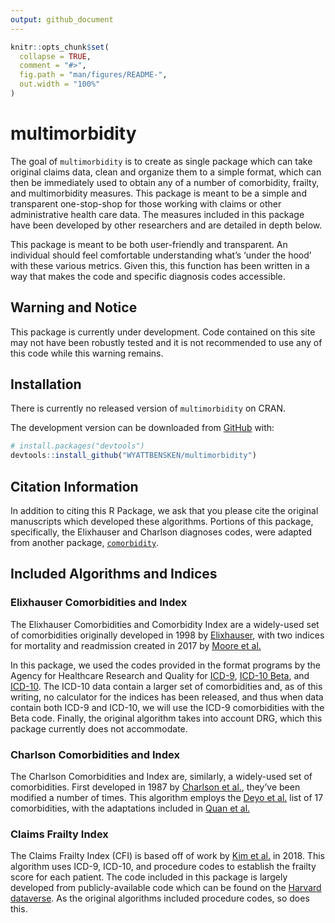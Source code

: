 ```yaml
---
output: github_document
---
```


<!-- README.md is generated from README.Rmd. Please edit that file -->

```r
knitr::opts_chunk$set(
  collapse = TRUE,
  comment = "#>",
  fig.path = "man/figures/README-",
  out.width = "100%"
)
```


# multimorbidity

<!-- badges: start -->
<!-- badges: end -->

The goal of `multimorbidity` is to create as single package which can take original claims data, clean and organize them to a simple format, which can then be immediately used to obtain any of a number of comorbidity, frailty, and multimorbidity measures. This package is meant to be a simple and transparent one-stop-shop for those working with claims or other administrative health care data. The measures included in this package have been developed by other researchers and are detailed in depth below.

This package is meant to be both user-friendly and transparent. An individual should feel comfortable understanding what's 'under the hood' with these various metrics. Given this, this function has been written in a way that makes the code and specific diagnosis codes accessible.

## Warning and Notice

This package is currently under development. Code contained on this site may not have been robustly tested and it is not recommended to use any of this code while this warning remains.

## Installation

There is currently no released version of `multimorbidity` on CRAN.

The development version can be downloaded from [GitHub](https://github.com/) with:

``` r
# install.packages("devtools")
devtools::install_github("WYATTBENSKEN/multimorbidity")
```

## Citation Information

In addition to citing this R Package, we ask that you please cite the original manuscripts which developed these algorithms. Portions of this package, specifically, the Elixhauser and Charlson diagnoses codes, were adapted from another package, [`comorbidity`](https://github.com/ellessenne/comorbidity).

## Included Algorithms and Indices

### Elixhauser Comorbidities and Index

The Elixhauser Comorbidities and Comorbidity Index are a widely-used set of comorbidities originally developed in 1998 by [Elixhauser](https://pubmed.ncbi.nlm.nih.gov/9431328/), with two indices for mortality and readmission created in 2017 by [Moore et al.](https://pubmed.ncbi.nlm.nih.gov/28498196/)

In this package, we used the codes provided in the format programs by the Agency for Healthcare Research and Quality for [ICD-9](https://www.hcup-us.ahrq.gov/toolssoftware/comorbidity/comorbidity.jsp), [ICD-10 Beta](https://www.hcup-us.ahrq.gov/toolssoftware/comorbidityicd10/comorbidity_icd10_archive.jsp), and [ICD-10](https://www.hcup-us.ahrq.gov/toolssoftware/comorbidityicd10/comorbidity_icd10.jsp). The ICD-10 data contain a larger set of comorbidities and, as of this writing, no calculator for the indices has been released, and thus when data contain both ICD-9 and ICD-10, we will use the ICD-9 comorbidities with the Beta code. Finally, the original algorithm takes into account DRG, which this package currently does not accommodate.

### Charlson Comorbidities and Index

The Charlson Comorbidities and Index are, similarly, a widely-used set of comorbidities. First developed in 1987 by [Charlson et al.](https://pubmed.ncbi.nlm.nih.gov/3558716/), they've been modified a number of times. This algorithm employs the [Deyo et al.](https://pubmed.ncbi.nlm.nih.gov/1607900/) list of 17 comorbidities, with the adaptations included in [Quan et al.](https://pubmed.ncbi.nlm.nih.gov/16224307/)

### Claims Frailty Index

The Claims Frailty Index (CFI) is based off of work by [Kim et al.](https://pubmed.ncbi.nlm.nih.gov/29244057/) in 2018. This algorithm uses ICD-9, ICD-10, and procedure codes to establish the frailty score for each patient. The code included in this package is largely developed from publicly-available code which can be found on the [Harvard dataverse](https://dataverse.harvard.edu/dataverse/cfi). As the original algorithms included procedure codes, so does this.
